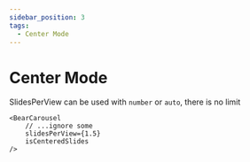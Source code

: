 ```yaml
---
sidebar_position: 3
tags:
  - Center Mode
---
```



# Center Mode
SlidesPerView can be used with `number` or `auto`, there is no limit

```tsx
<BearCarousel 
    // ...ignore some
    slidesPerView={1.5}
    isCenteredSlides
/>
```

<Carousel
    slidesPerView={1.5}
    isCenteredSlides
/>
